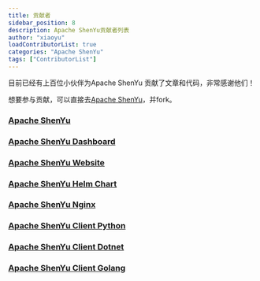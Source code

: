 ```yaml
---
title: 贡献者
sidebar_position: 8
description: Apache ShenYu贡献者列表
author: "xiaoyu"
loadContributorList: true
categories: "Apache ShenYu"
tags: ["ContributorList"]
---
```



目前已经有上百位小伙伴为Apache ShenYu 贡献了文章和代码，非常感谢他们！

想要参与贡献，可以直接去[Apache ShenYu](https://github.com/apache/incubator-shenyu/)，并fork。

### [Apache ShenYu](https://github.com/apache/incubator-shenyu)
<Contributors repo="apache/incubator-shenyu"/>

### [Apache ShenYu Dashboard](https://github.com/apache/incubator-shenyu-dashboard)
<Contributors repo="apache/incubator-shenyu-dashboard"/>

### [Apache ShenYu Website](https://github.com/apache/incubator-shenyu-website)
<Contributors repo="apache/incubator-shenyu-website"/>

### [Apache ShenYu Helm Chart](https://github.com/apache/incubator-shenyu-helm-chart)
<Contributors repo="apache/incubator-shenyu-helm-chart"/>

### [Apache ShenYu Nginx](https://github.com/apache/incubator-shenyu-nginx)
<Contributors repo="apache/incubator-shenyu-nginx"/>

### [Apache ShenYu Client Python](https://github.com/apache/incubator-shenyu-client-python)
<Contributors repo="apache/incubator-shenyu-client-python"/>

### [Apache ShenYu Client Dotnet](https://github.com/apache/incubator-shenyu-client-dotnet)
<Contributors repo="apache/incubator-shenyu-client-dotnet"/>

### [Apache ShenYu Client Golang](https://github.com/apache/incubator-shenyu-client-golang)
<Contributors repo="apache/incubator-shenyu-client-golang"/>